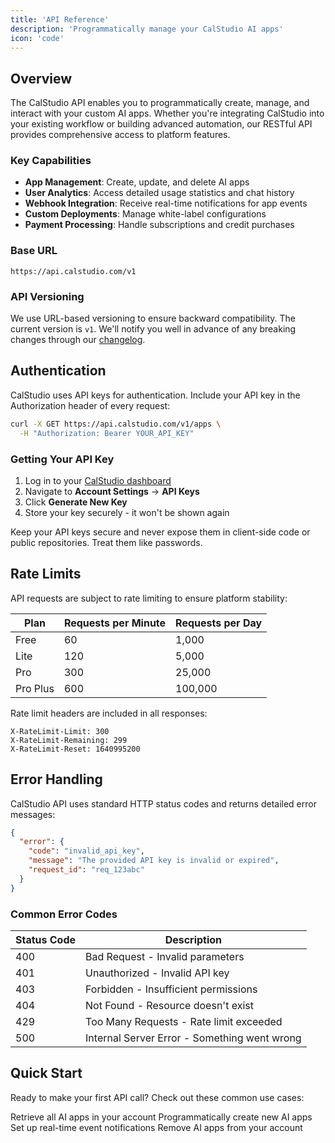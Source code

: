 ```yaml
---
title: 'API Reference'
description: 'Programmatically manage your CalStudio AI apps'
icon: 'code'
---
```


## Overview

The CalStudio API enables you to programmatically create, manage, and interact with your custom AI apps. Whether you're integrating CalStudio into your existing workflow or building advanced automation, our RESTful API provides comprehensive access to platform features.

### Key Capabilities

- **App Management**: Create, update, and delete AI apps
- **User Analytics**: Access detailed usage statistics and chat history
- **Webhook Integration**: Receive real-time notifications for app events
- **Custom Deployments**: Manage white-label configurations
- **Payment Processing**: Handle subscriptions and credit purchases

### Base URL

```
https://api.calstudio.com/v1
```

### API Versioning

We use URL-based versioning to ensure backward compatibility. The current version is `v1`. We'll notify you well in advance of any breaking changes through our [changelog](https://pmfm.featurebase.app/changelog).

## Authentication

CalStudio uses API keys for authentication. Include your API key in the Authorization header of every request:

```bash
curl -X GET https://api.calstudio.com/v1/apps \
  -H "Authorization: Bearer YOUR_API_KEY"
```

### Getting Your API Key

1. Log in to your [CalStudio dashboard](https://calstudio.com/dashboard)
2. Navigate to **Account Settings** → **API Keys**
3. Click **Generate New Key**
4. Store your key securely - it won't be shown again

<Warning>
  Keep your API keys secure and never expose them in client-side code or public repositories. Treat them like passwords.
</Warning>

## Rate Limits

API requests are subject to rate limiting to ensure platform stability:

| Plan | Requests per Minute | Requests per Day |
|------|--------------------|-----------------|
| Free | 60 | 1,000 |
| Lite | 120 | 5,000 |
| Pro | 300 | 25,000 |
| Pro Plus | 600 | 100,000 |

Rate limit headers are included in all responses:

```
X-RateLimit-Limit: 300
X-RateLimit-Remaining: 299
X-RateLimit-Reset: 1640995200
```

## Error Handling

CalStudio API uses standard HTTP status codes and returns detailed error messages:

```json
{
  "error": {
    "code": "invalid_api_key",
    "message": "The provided API key is invalid or expired",
    "request_id": "req_123abc"
  }
}
```

### Common Error Codes

| Status Code | Description |
|-------------|-------------|
| 400 | Bad Request - Invalid parameters |
| 401 | Unauthorized - Invalid API key |
| 403 | Forbidden - Insufficient permissions |
| 404 | Not Found - Resource doesn't exist |
| 429 | Too Many Requests - Rate limit exceeded |
| 500 | Internal Server Error - Something went wrong |

## Quick Start

Ready to make your first API call? Check out these common use cases:

<CardGroup cols={2}>
  <Card title="List Your Apps" icon="list" href="/api-reference/endpoint/get">
    Retrieve all AI apps in your account
  </Card>
  <Card title="Create an App" icon="plus" href="/api-reference/endpoint/create">
    Programmatically create new AI apps
  </Card>
  <Card title="Configure Webhooks" icon="webhook" href="/api-reference/endpoint/webhook">
    Set up real-time event notifications
  </Card>
  <Card title="Delete an App" icon="trash" href="/api-reference/endpoint/delete">
    Remove AI apps from your account
  </Card>
</CardGroup>

